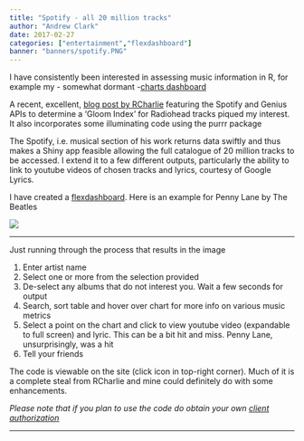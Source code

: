```yaml
---
title: "Spotify - all 20 million tracks"
author: "Andrew Clark"
date: 2017-02-27
categories: ["entertainment","flexdashboard"]
banner: "banners/spotify.PNG"
---
```


I have consistently been interested in assessing music information in R, for example my - somewhat dormant -[charts dashboard](https://mytinyshinys.shinyapps.io/musicChartsFlexDB/)

A recent, excellent, [blog post by RCharlie](http://rcharlie.com/2017-02-16-fitteR-happieR/#comment-3169008481) featuring the Spotify and Genius APIs to determine a 'Gloom Index' for Radiohead tracks piqued my interest. It also incorporates some illuminating code using the purrr package

The Spotify, i.e. musical section of his work returns data swiftly and thus makes a Shiny app feasible allowing the full catalogue of 20 million tracks to be accessed. I extend it to a few different outputs, particularly the ability to link to youtube videos of chosen tracks and lyrics, courtesy of Google Lyrics.   

I have created a [flexdashboard](https://mytinyshinys.shinyapps.io/spotifyFlexDB/). Here is an example for Penny Lane by The Beatles

![](/img/pennyLane.png) 

---

Just running through the process that results in the image

1. Enter artist name
2. Select one or more from the selection provided
3. De-select any albums that do not interest you. Wait a few seconds for output
4. Search, sort table and hover over chart for more info on various music metrics
5. Select a point on the chart and click to view youtube video (expandable to full screen) and lyric. This can be a bit hit and miss. Penny Lane, unsurprisingly, was a hit
6. Tell your friends

 The code is viewable on the site (click icon in top-right corner). Much of it is a complete steal from RCharlie and mine could definitely do with some enhancements.    
 
 *Please note that if you plan to use the code do obtain your own [client authorization](https://developer.spotify.com/web-api/authorization-guide/)*
 

---

